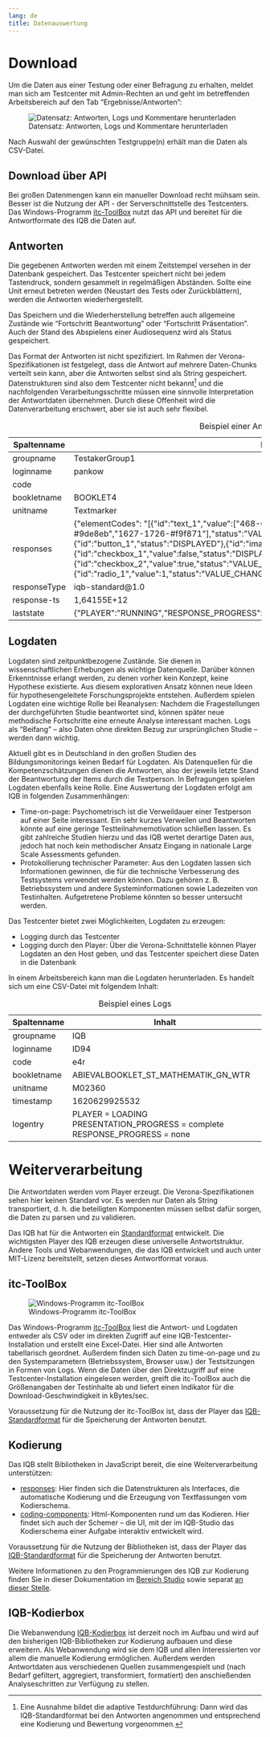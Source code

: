 ```yaml
---
lang: de
title: Datenauswertung
---
```


# Download

Um die Daten aus einer Testung oder einer Befragung zu erhalten, meldet man sich am Testcenter mit Admin-Rechten an und geht im betreffenden Arbeitsbereich auf den Tab "Ergebnisse/Antworten":

![Datensatz: Antworten, Logs und Kommentare herunterladen](TC_DatenDownload.png)

Nach Auswahl der gewünschten Testgruppe(n) erhält man die Daten als CSV-Datei.

::: {.callout-tip}
## Download über API

Bei großen Datenmengen kann ein manueller Download recht mühsam sein. Besser ist die Nutzung der API - der Serverschnittstelle des Testcenters. Das Windows-Programm [itc-ToolBox](https://github.com/iqb-berlin/itc-toolbox) nutzt das API und bereitet für die Antwortformate des IQB die Daten auf.
:::

## Antworten

Die gegebenen Antworten werden mit einem Zeitstempel versehen in der Datenbank gespeichert. Das Testcenter speichert nicht bei jedem Tastendruck, sondern gesammelt in regelmäßigen Abständen. Sollte eine Unit erneut betreten werden (Neustart des Tests oder Zurückblättern), werden die Antworten wiederhergestellt.

Das Speichern und die Wiederherstellung betreffen auch allgemeine Zustände wie "Fortschritt Beantwortung" oder "Fortschritt Präsentation". Auch der Stand des Abspielens einer Audiosequenz wird als Status gespeichert.

Das Format der Antworten ist nicht spezifiziert. Im Rahmen der Verona-Spezifikationen ist festgelegt, dass die Antwort auf mehrere Daten-Chunks verteilt sein kann, aber die Antworten selbst sind als String gespeichert. Datenstrukturen sind also dem Testcenter nicht bekannt[^1] und die nachfolgenden Verarbeitungsschritte müssen eine sinnvolle Interpretation der Antwortdaten übernehmen. Durch diese Offenheit wird die Datenverarbeitung erschwert, aber sie ist auch sehr flexibel.

| Spaltenname | Inhalt |
|--------|---------------------------------------------|
| groupname | TestakerGroup1 |
| loginname | pankow |
| code | |
| bookletname | BOOKLET4 |
| unitname | Textmarker |
| responses | {\"elementCodes\": \"[{\"id\":\"text_1\",\"value\":[\"468-659-#ffa06a\",\"1541-1617-#f9f871\",\"1617-1627-#9de8eb\",\"1627-1726-#f9f871\"],\"status\":\"VALUE_CHANGED\"},{\"id\":\"button_1\",\"status\":\"DISPLAYED\"},{\"id\":\"image_1\",\"value\":false,\"status\":\"DISPLAYED\"},{\"id\":\"checkbox_1\",\"value\":false,\"status\":\"DISPLAYED\"},{\"id\":\"checkbox_2\",\"value\":true,\"status\":\"VALUE_CHANGED\"},{\"id\":\"radio_1\",\"value\":1,\"status\":\"VALUE_CHANGED\"}]\"} |
| responseType | iqb-standard@1.0 |
| response-ts | 1,64155E+12 |
| laststate	| {\"PLAYER\":\"RUNNING\",\"RESPONSE_PROGRESS\":\"complete\",\"PRESENTATION_PROGRESS\":\"complete\"} |

: Beispiel einer Antwort

## Logdaten

Logdaten sind zeitpunktbezogene Zustände. Sie dienen in wissenschaftlichen Erhebungen als wichtige Datenquelle. Darüber können Erkenntnisse erlangt werden, zu denen vorher kein Konzept, keine Hypothese existierte. Aus diesem explorativen Ansatz können neue Ideen für hypothesengeleitete Forschungsprojekte entstehen. Außerdem spielen Logdaten eine wichtige Rolle bei Reanalysen: Nachdem die Fragestellungen der durchgeführten Studie beantwortet sind, können später neue methodische Fortschritte eine erneute Analyse interessant machen. Logs als "Beifang" -- also Daten ohne direkten Bezug zur ursprünglichen Studie -- werden dann wichtig.

Aktuell gibt es in Deutschland in den großen Studien des Bildungsmonitorings keinen Bedarf für Logdaten. Als Datenquellen für die Kompetenzschätzungen dienen die Antworten, also der jeweils letzte Stand der Beantwortung der Items durch die Testperson. In Befragungen spielen Logdaten ebenfalls keine Rolle. Eine Auswertung der Logdaten erfolgt am IQB in folgenden Zusammenhängen:

* Time-on-page: Psychometrisch ist die Verweildauer einer Testperson auf einer Seite interessant. Ein sehr kurzes Verweilen und Beantworten könnte auf eine geringe Testteilnahmemotivation schließen lassen. Es gibt zahlreiche Studien hierzu und das IQB wertet derartige Daten aus, jedoch hat noch kein methodischer Ansatz Eingang in nationale Large Scale Assessments gefunden.
* Protokollierung technischer Parameter: Aus den Logdaten lassen sich Informationen gewinnen, die für die technische Verbesserung des Testsystems verwendet werden können. Dazu gehören z. B. Betriebssystem und andere Systeminformationen sowie Ladezeiten von Testinhalten. Aufgetretene Probleme könnten so besser untersucht werden.

Das Testcenter bietet zwei Möglichkeiten, Logdaten zu erzeugen:

* Logging durch das Testcenter
* Logging durch den Player: Über die Verona-Schnittstelle können Player Logdaten an den Host geben, und das Testcenter speichert diese Daten in die Datenbank

In einem Arbeitsbereich kann man die Logdaten herunterladen. Es handelt sich um eine CSV-Datei mit folgendem Inhalt:

| Spaltenname | Inhalt |
|--------|---------------------------------------------|
| groupname | IQB |
| loginname | ID94 |
| code | e4r |
| bookletname | ABIEVALBOOKLET_ST_MATHEMATIK_GN_WTR |
| unitname | M02360 |
| timestamp | 1620629925532 |
| logentry | PLAYER = LOADING<br/>PRESENTATION_PROGRESS = complete<br/>RESPONSE_PROGRESS = none |

: Beispiel eines Logs

# Weiterverarbeitung

Die Antwortdaten werden vom Player erzeugt. Die Verona-Spezifikationen sehen hier keinen Standard vor. Es werden nur Daten als String transportiert, d. h. die beteiligten Komponenten müssen selbst dafür sorgen, die Daten zu parsen und zu validieren.

Das IQB hat für die Antworten ein [Standardformat](https://iqb-berlin.github.io/coding-info/data-structures/response.html) entwickelt. Die wichtigsten Player des IQB erzeugen diese universelle Antwortstruktur. Andere Tools und Webanwendungen, die das IQB entwickelt und auch unter MIT-Lizenz bereitstellt, setzen dieses Antwortformat voraus.

## itc-ToolBox

![Windows-Programm itc-ToolBox](itc-ToolBox.png)

Das Windows-Programm [itc-ToolBox](https://github.com/iqb-berlin/itc-toolbox/blob/master/docs/manual-output.md) liest die Antwort- und Logdaten entweder als CSV oder im direkten Zugriff auf eine IQB-Testcenter-Installation und erstellt eine Excel-Datei. Hier sind alle Antworten tabellarisch geordnet. Außerdem finden sich Daten zu time-on-page und zu den Systemparametern (Betriebssystem, Browser usw.) der Testsitzungen in Formen von Logs. Wenn die Daten über den Direktzugriff auf eine Testcenter-Installation eingelesen werden, greift die itc-ToolBox auch die Größenangaben der Testinhalte ab und liefert einen Indikator für die Download-Geschwindigkeit in kBytes/sec.

Voraussetzung für die Nutzung der itc-ToolBox ist, dass der Player das [IQB-Standardformat](https://iqb-berlin.github.io/coding-info/data-structures/response.html) für die Speicherung der Antworten benutzt.

## Kodierung

Das IQB stellt Bibliotheken in JavaScript bereit, die eine Weiterverarbeitung unterstützen:

* [responses](https://www.npmjs.com/package/@iqb/responses): Hier finden sich die Datenstrukturen als Interfaces, die automatische Kodierung und die Erzeugung von Textfassungen vom Kodierschema.
* [coding-components](https://www.npmjs.com/package/@iqb/ngx-coding-components): Html-Komponenten rund um das Kodieren. Hier findet sich auch der Schemer -- die UI, mit der im IQB-Studio das Kodierschema einer Aufgabe interaktiv entwickelt wird.

Voraussetzung für die Nutzung der Bibliotheken ist, dass der Player das [IQB-Standardformat](https://iqb-berlin.github.io/coding-info/data-structures/response.html) für die Speicherung der Antworten benutzt.

Weitere Informationen zu den Programmierungen des IQB zur Kodierung finden Sie in dieser Dokumentation im [Bereich Studio](/Studio/Kodierschema/) sowie separat [an dieser Stelle](https://iqb-berlin.github.io/coding-info/).

## IQB-Kodierbox

Die Webanwendung [IQB-Kodierbox](https://github.com/iqb-berlin/coding-box) ist derzeit noch im Aufbau und wird auf den bisherigen IQB-Bibliotheken zur Kodierung aufbauen und diese erweitern. Als Webanwendung wird sie dem IQB und allen Interessierten vor allem die manuelle Kodierung ermöglichen. Außerdem werden Antwortdaten aus verschiedenen Quellen zusammengespielt und (nach Bedarf gefiltert, aggregiert, transformiert, formatiert) den anschießenden Analyseschritten zur Verfügung zu stellen.

[^1]: Eine Ausnahme bildet die adaptive Testdurchführung: Dann wird das IQB-Standardformat bei den Antworten angenommen und entsprechend eine Kodierung und Bewertung vorgenommen.